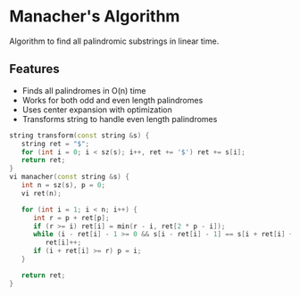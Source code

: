 # Manacher's Algorithm

Algorithm to find all palindromic substrings in linear time.

## Features
- Finds all palindromes in O(n) time
- Works for both odd and even length palindromes
- Uses center expansion with optimization
- Transforms string to handle even length palindromes

```cpp
string transform(const string &s) {
   string ret = "$";
   for (int i = 0; i < sz(s); i++, ret += '$') ret += s[i];
   return ret;
}
vi manacher(const string &s) {
   int n = sz(s), p = 0;
   vi ret(n);

   for (int i = 1; i < n; i++) {
      int r = p + ret[p];
      if (r >= i) ret[i] = min(r - i, ret[2 * p - i]);
      while (i - ret[i] - 1 >= 0 && s[i - ret[i] - 1] == s[i + ret[i] + 1])
         ret[i]++;
      if (i + ret[i] >= r) p = i;
   }

   return ret;
}
```
